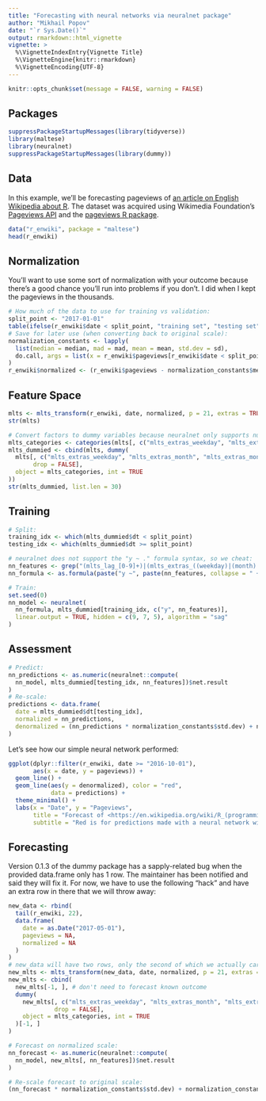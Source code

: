 ```yaml
---
title: "Forecasting with neural networks via neuralnet package"
author: "Mikhail Popov"
date: "`r Sys.Date()`"
output: rmarkdown::html_vignette
vignette: >
  %\VignetteIndexEntry{Vignette Title}
  %\VignetteEngine{knitr::rmarkdown}
  %\VignetteEncoding{UTF-8}
---
```


```r
knitr::opts_chunk$set(message = FALSE, warning = FALSE)
```

## Packages

```r
suppressPackageStartupMessages(library(tidyverse))
library(maltese)
library(neuralnet)
suppressPackageStartupMessages(library(dummy))
```

## Data

In this example, we'll be forecasting pageviews of [an article on English Wikipedia about R](https://en.wikipedia.org/wiki/R_(programming_language)). The dataset was acquired using Wikimedia Foundation's [Pageviews API](https://wikimedia.org/api/rest_v1/#!/Pageviews_data/) and the [pageviews R package](https://cran.r-project.org/package=pageviews).

```r
data("r_enwiki", package = "maltese")
head(r_enwiki)
```

## Normalization

You'll want to use some sort of normalization with your outcome because there's a good chance you'll run into problems if you don't. I did when I kept the pageviews in the thousands.

```r
# How much of the data to use for training vs validation:
split_point <- "2017-01-01"
table(ifelse(r_enwiki$date < split_point, "training set", "testing set"))
# Save for later use (when converting back to original scale):
normalization_constants <- lapply(
  list(median = median, mad = mad, mean = mean, std.dev = sd),
  do.call, args = list(x = r_enwiki$pageviews[r_enwiki$date < split_point])
)
r_enwiki$normalized <- (r_enwiki$pageviews - normalization_constants$mean)/normalization_constants$std.dev
```

## Feature Space

```r
mlts <- mlts_transform(r_enwiki, date, normalized, p = 21, extras = TRUE, extrasAsFactors = TRUE, granularity = "day")
str(mlts)

# Convert factors to dummy variables because neuralnet only supports numeric features:
mlts_categories <- categories(mlts[, c("mlts_extras_weekday", "mlts_extras_month", "mlts_extras_monthday", "mlts_extras_week"), drop = FALSE])
mlts_dummied <- cbind(mlts, dummy(
  mlts[, c("mlts_extras_weekday", "mlts_extras_month", "mlts_extras_monthday", "mlts_extras_week"),
       drop = FALSE],
  object = mlts_categories, int = TRUE
))
str(mlts_dummied, list.len = 30)
```

## Training

```r
# Split:
training_idx <- which(mlts_dummied$dt < split_point)
testing_idx <- which(mlts_dummied$dt >= split_point)
```

```r
# neuralnet does not support the "y ~ ." formula syntax, so we cheat:
nn_features <- grep("(mlts_lag_[0-9]+)|(mlts_extras_((weekday)|(month)|(monthday)|(week))_.*)", names(mlts_dummied), value = TRUE)
nn_formula <- as.formula(paste("y ~", paste(nn_features, collapse = " + ")))

# Train:
set.seed(0)
nn_model <- neuralnet(
  nn_formula, mlts_dummied[training_idx, c("y", nn_features)],
  linear.output = TRUE, hidden = c(9, 7, 5), algorithm = "sag"
)
```

## Assessment

```r
# Predict:
nn_predictions <- as.numeric(neuralnet::compute(
  nn_model, mlts_dummied[testing_idx, nn_features])$net.result
)
# Re-scale:
predictions <- data.frame(
  date = mlts_dummied$dt[testing_idx],
  normalized = nn_predictions,
  denormalized = (nn_predictions * normalization_constants$std.dev) + normalization_constants$mean
)
```

Let's see how our simple neural network performed:

```r
ggplot(dplyr::filter(r_enwiki, date >= "2016-10-01"),
       aes(x = date, y = pageviews)) +
  geom_line() +
  geom_line(aes(y = denormalized), color = "red",
            data = predictions) +
  theme_minimal() +
  labs(x = "Date", y = "Pageviews",
       title = "Forecast of <https://en.wikipedia.org/wiki/R_(programming_language)> pageviews",
       subtitle = "Red is for predictions made with a neural network with 3 layers containing 9, 7, and 5 hidden neurons, respectively")
```

## Forecasting

Version 0.1.3 of the dummy package has a sapply-related bug when the provided data.frame only has 1 row. The maintainer has been notified and said they will fix it. For now, we have to use the following "hack" and have an extra row in there that we will throw away:

```r
new_data <- rbind(
  tail(r_enwiki, 22),
  data.frame(
    date = as.Date("2017-05-01"),
    pageviews = NA,
    normalized = NA
  )
)
# new_data will have two rows, only the second of which we actually care about
new_mlts <- mlts_transform(new_data, date, normalized, p = 21, extras = TRUE, extrasAsFactors = TRUE, granularity = "day")
new_mlts <- cbind(
  new_mlts[-1, ], # don't need to forecast known outcome
  dummy(
    new_mlts[, c("mlts_extras_weekday", "mlts_extras_month", "mlts_extras_monthday", "mlts_extras_week"),
             drop = FALSE],
    object = mlts_categories, int = TRUE
  )[-1, ]
)

# Forecast on normalized scale:
nn_forecast <- as.numeric(neuralnet::compute(
  nn_model, new_mlts[, nn_features])$net.result
)

# Re-scale forecast to original scale:
(nn_forecast * normalization_constants$std.dev) + normalization_constants$mean
```
